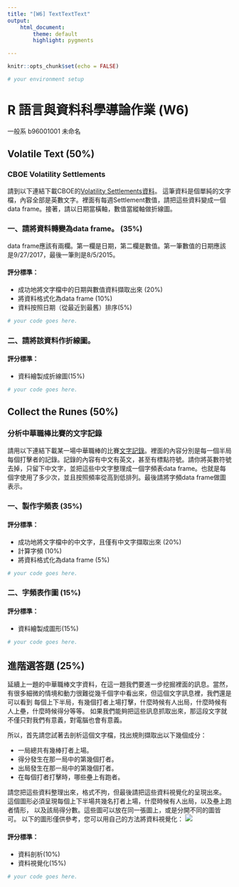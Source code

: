 ```yaml
---
title: "[W6] TextTextText"
output: 
    html_document:
        theme: default
        highlight: pygments

---
```


```r
knitr::opts_chunk$set(echo = FALSE)
```

```r
# your environment setup
```

R 語言與資料科學導論作業 (W6)
=============================

一般系 b96001001 未命名

## Volatile Text (50%)

### CBOE Volatility Settlements

請到以下連結下載CBOE的[Volatility Settlements資料](https://goo.gl/Yb5UEJ)。
這筆資料是個單純的文字檔，內容全部是英數文字。裡面有每週Settlement數值，請把這些資料變成一個data frame。接著，請以日期當橫軸，數值當縱軸做折線圖。


### 一、請將資料轉變為data frame。 (35%)
data frame應該有兩欄。第一欄是日期，第二欄是數值。第一筆數值的日期應該是9/27/2017，最後一筆則是8/5/2015。

#### 評分標準：

* 成功地將文字檔中的日期與數值資料擷取出來 (20%)
* 將資料格式化為data frame (10%)
* 資料按照日期（從最近到最舊）排序(5%)

```r
# your code goes here.

```

### 二、請將該資料作折線圖。

#### 評分標準：

* 資料繪製成折線圖(15%)

```r
# your code goes here.

```

## Collect the Runes (50%)

### 分析中華職棒比賽的文字記錄

請用以下連結下載某一場中華職棒的比賽[文字記錄](https://goo.gl/XKrhxc)。裡面的內容分別是每一個半局每個打擊者的記錄。記錄的內容有中文有英文，甚至有標點符號。請你將英數符號去掉，只留下中文字，並把這些中文字整理成一個字頻表data frame。也就是每個字使用了多少次，並且按照頻率從高到低排列。最後請將字頻data frame做圖表示。


### 一、製作字頻表 (35%)

#### 評分標準：

* 成功地將文字檔中的中文字，且僅有中文字擷取出來 (20%)
* 計算字頻 (10%)
* 將資料格式化為data frame (5%)

```r
# your code goes here.

```


### 二、字頻表作圖 (15%)

#### 評分標準：

* 資料繪製成圖形(15%)

```r
# your code goes here.


```



## 進階選答題 (25%)

延續上一題的中華職棒文字資料，在這一題我們要進一步挖掘裡面的訊息。當然，
有很多細微的情境和動力很難從幾千個字中看出來，但這個文字訊息裡，我們還是可以看到
每個上下半局，有幾個打者上場打擊，什麼時候有人出局，什麼時候有人上壘，什麼時候得分等等。
如果我們能夠把這些訊息抓取出來，那這段文字就不僅只對我們有意義，對電腦也會有意義。

所以，首先請您試著去剖析這個文字檔，找出規則擷取出以下幾個成分：

* 一局總共有幾棒打者上場。
* 得分發生在那一局中的第幾個打者。
* 出局發生在那一局中的第幾個打者。
* 在每個打者打擊時，哪些壘上有跑者。

請您把這些資料整理出來，格式不拘，但最後請把這些資料視覺化的呈現出來。
這個圖形必須呈現每個上下半場共幾名打者上場，什麼時候有人出局，以及壘上跑者情形，
以及該局得分數。這些圖可以放在同一張圖上，或是分開不同的圖皆可。
以下的圖形僅供參考，您可以用自己的方法將資料視覺化：
![](play_by_play_ref.png)

#### 評分標準：

* 資料剖析(10%)
* 資料視覺化(15%)

```r
# your code goes here.

```

